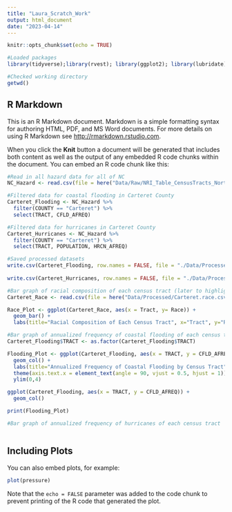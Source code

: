 ```yaml
---
title: "Laura_Scratch_Work"
output: html_document
date: "2023-04-14"
---
```


```r
knitr::opts_chunk$set(echo = TRUE)

#Loaded packages
library(tidyverse);library(rvest); library(ggplot2); library(lubridate); library(here); library(sf)

#Checked working directory
getwd()
```

## R Markdown

This is an R Markdown document. Markdown is a simple formatting syntax for authoring HTML, PDF, and MS Word documents. For more details on using R Markdown see <http://rmarkdown.rstudio.com>.

When you click the **Knit** button a document will be generated that includes both content as well as the output of any embedded R code chunks within the document. You can embed an R code chunk like this:

```r
#Read in all hazard data for all of NC
NC_Hazard <- read.csv(file = here("Data/Raw/NRI_Table_CensusTracts_NorthCarolina.csv"), stringsAsFactors = TRUE)

#Filtered data for coastal flooding in Carteret County
Carteret_Flooding <- NC_Hazard %>%
  filter(COUNTY == "Carteret") %>%
  select(TRACT, CFLD_AFREQ)

#Filtered data for hurricanes in Carteret County
Carteret_Hurricanes <- NC_Hazard %>%
  filter(COUNTY == "Carteret") %>%
  select(TRACT, POPULATION, HRCN_AFREQ)

#Saved processed datasets
write.csv(Carteret_Flooding, row.names = FALSE, file = "./Data/Processed/Carteret_Flooding_Processed.csv")
    
write.csv(Carteret_Hurricanes, row.names = FALSE, file = "./Data/Processed/Carteret_Hurricanes_Processed.csv")

```

```r

#Bar graph of racial composition of each census tract (later to highlight carteret county)
Carteret_Race <- read.csv(file = here("Data/Processed/Carteret.race.csv"), stringsAsFactors = TRUE)

Race_Plot <- ggplot(Carteret_Race, aes(x = Tract, y= Race)) + 
  geom_bar() + 
  labs(title="Racial Composition of Each Census Tract", x="Tract", y="Race")

#Bar graph of annualized frequency of coastal flooding of each census tract
Carteret_Flooding$TRACT <- as.factor(Carteret_Flooding$TRACT)

Flooding_Plot <- ggplot(Carteret_Flooding, aes(x = TRACT, y = CFLD_AFREQ)) +
  geom_col() + 
  labs(title="Annualized Frequency of Coastal Flooding by Census Tract", x="Census Tract", y="Annualized Frequency of Coastal Flooding") +
  theme(axis.text.x = element_text(angle = 90, vjust = 0.5, hjust = 1)) +
  ylim(0,4)

ggplot(Carteret_Flooding, aes(x = TRACT, y = CFLD_AFREQ)) +
  geom_col()

print(Flooding_Plot)

#Bar graph of annualized frequency of hurricanes of each census tract



```



## Including Plots

You can also embed plots, for example:

```r
plot(pressure)
```

Note that the `echo = FALSE` parameter was added to the code chunk to prevent printing of the R code that generated the plot.
